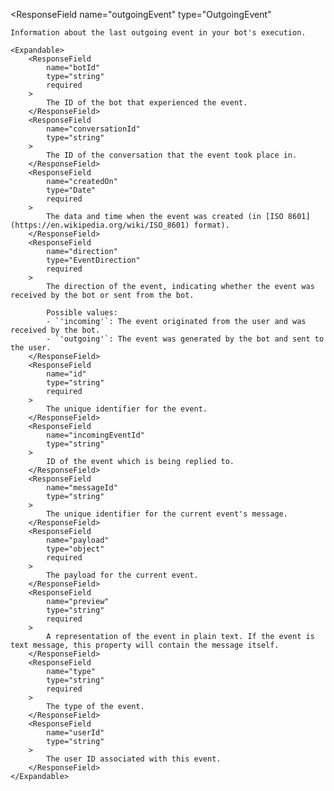 <ResponseField
    name="outgoingEvent"
    type="OutgoingEvent"
>
    Information about the last outgoing event in your bot's execution.

    <Expandable>
        <ResponseField
            name="botId"
            type="string"
            required
        >
            The ID of the bot that experienced the event.
        </ResponseField>
        <ResponseField
            name="conversationId"
            type="string"
        >
            The ID of the conversation that the event took place in.
        </ResponseField>
        <ResponseField
            name="createdOn"
            type="Date"
            required
        >
            The data and time when the event was created (in [ISO 8601](https://en.wikipedia.org/wiki/ISO_8601) format).
        </ResponseField>
        <ResponseField
            name="direction"
            type="EventDirection"
            required
        >
            The direction of the event, indicating whether the event was received by the bot or sent from the bot.

            Possible values:
            - `'incoming'`: The event originated from the user and was received by the bot.
            - `'outgoing'`: The event was generated by the bot and sent to the user.
        </ResponseField>
        <ResponseField
            name="id"
            type="string"
            required
        >
            The unique identifier for the event.
        </ResponseField>
        <ResponseField
            name="incomingEventId"
            type="string"
        >
            ID of the event which is being replied to.
        </ResponseField>
        <ResponseField
            name="messageId"
            type="string"
        >
            The unique identifier for the current event's message.
        </ResponseField>
        <ResponseField
            name="payload"
            type="object"
            required
        >
            The payload for the current event.
        </ResponseField>
        <ResponseField
            name="preview"
            type="string"
            required
        >
            A representation of the event in plain text. If the event is text message, this property will contain the message itself.
        </ResponseField>
        <ResponseField
            name="type"
            type="string"
            required
        >
            The type of the event.
        </ResponseField>
        <ResponseField
            name="userId"
            type="string"
        >
            The user ID associated with this event.
        </ResponseField>
    </Expandable>
</ResponseField>
